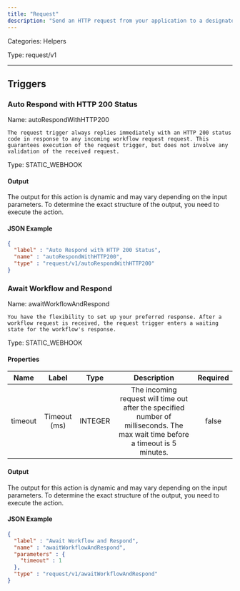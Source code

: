 ```yaml
---
title: "Request"
description: "Send an HTTP request from your application to a designated integration and workflow, with the option to receive a synchronous response."
---
```



Categories: Helpers


Type: request/v1

<hr />





## Triggers


### Auto Respond with HTTP 200 Status
Name: autoRespondWithHTTP200

`The request trigger always replies immediately with an HTTP 200 status code in response to any incoming workflow request request. This guarantees execution of the request trigger, but does not involve any validation of the received request.`

Type: STATIC_WEBHOOK


#### Output

The output for this action is dynamic and may vary depending on the input parameters. To determine the exact structure of the output, you need to execute the action.

#### JSON Example
```json
{
  "label" : "Auto Respond with HTTP 200 Status",
  "name" : "autoRespondWithHTTP200",
  "type" : "request/v1/autoRespondWithHTTP200"
}
```


### Await Workflow and Respond
Name: awaitWorkflowAndRespond

`You have the flexibility to set up your preferred response. After a workflow request is received, the request trigger enters a waiting state for the workflow's response.`

Type: STATIC_WEBHOOK

#### Properties

|      Name       |      Label     |     Type     |     Description     | Required |
|:---------------:|:--------------:|:------------:|:-------------------:|:--------:|
| timeout | Timeout (ms) | INTEGER | The incoming request will time out after the specified number of milliseconds. The max wait time before a timeout is 5 minutes. | false |


#### Output

The output for this action is dynamic and may vary depending on the input parameters. To determine the exact structure of the output, you need to execute the action.

#### JSON Example
```json
{
  "label" : "Await Workflow and Respond",
  "name" : "awaitWorkflowAndRespond",
  "parameters" : {
    "timeout" : 1
  },
  "type" : "request/v1/awaitWorkflowAndRespond"
}
```




